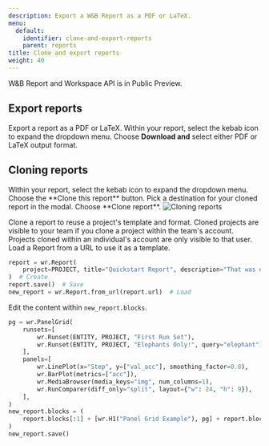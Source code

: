 ```yaml
---
description: Export a W&B Report as a PDF or LaTeX.
menu:
  default:
    identifier: clone-and-export-reports
    parent: reports
title: Clone and export reports
weight: 40
---
```


<Note>
W&B Report and Workspace API is in Public Preview.
</Note>

## Export reports

Export a report as a PDF or LaTeX. Within your report, select the kebab icon to expand the dropdown menu. Choose **Download and** select either PDF or LaTeX output format.

## Cloning reports

<Tabs>
<Tab title="W&B App">
Within your report, select the kebab icon to expand the dropdown menu. Choose the **Clone this report** button. Pick a destination for your cloned report in the modal. Choose **Clone report**.

<Frame>
    <img src="/images/reports/clone_reports.gif" alt="Cloning reports"  />
</Frame>

Clone a report to reuse a project's template and format. Cloned projects are visible to your team if you clone a project within the team's account. Projects cloned within an individual's account are only visible to that user.
</Tab>
<Tab title="Report and Workspace API">
Load a Report from a URL to use it as a template.

```python
report = wr.Report(
    project=PROJECT, title="Quickstart Report", description="That was easy!"
)  # Create
report.save()  # Save
new_report = wr.Report.from_url(report.url)  # Load
```

Edit the content within `new_report.blocks`.

```python
pg = wr.PanelGrid(
    runsets=[
        wr.Runset(ENTITY, PROJECT, "First Run Set"),
        wr.Runset(ENTITY, PROJECT, "Elephants Only!", query="elephant"),
    ],
    panels=[
        wr.LinePlot(x="Step", y=["val_acc"], smoothing_factor=0.8),
        wr.BarPlot(metrics=["acc"]),
        wr.MediaBrowser(media_keys="img", num_columns=1),
        wr.RunComparer(diff_only="split", layout={"w": 24, "h": 9}),
    ],
)
new_report.blocks = (
    report.blocks[:1] + [wr.H1("Panel Grid Example"), pg] + report.blocks[1:]
)
new_report.save()
```
</Tab>
</Tabs>
